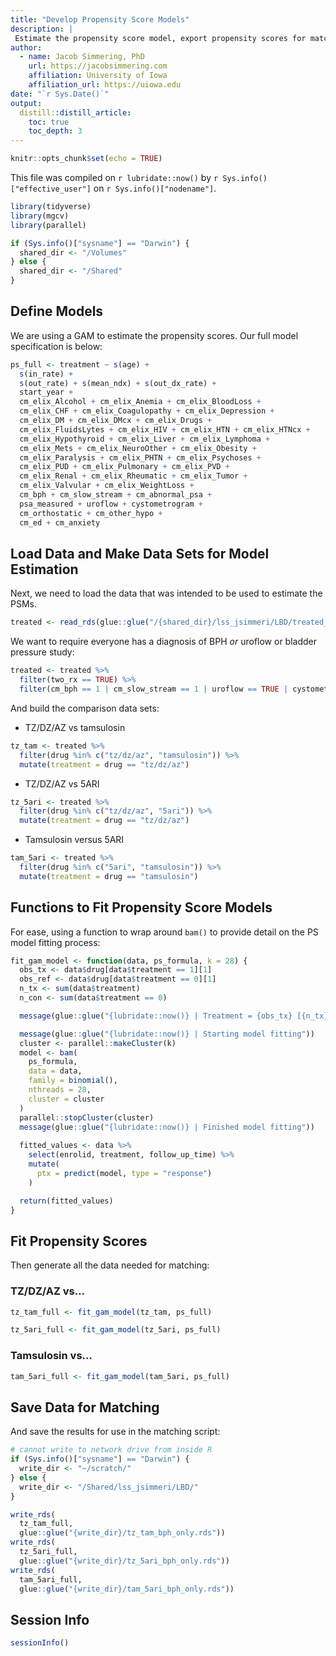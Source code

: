 ```yaml
---
title: "Develop Propensity Score Models"
description: |
 Estimate the propensity score model, export propensity scores for matching
author:
  - name: Jacob Simmering, PhD 
    url: https://jacobsimmering.com
    affiliation: University of Iowa
    affiliation_url: https://uiowa.edu
date: "`r Sys.Date()`"
output: 
  distill::distill_article:
    toc: true
    toc_depth: 3
---
```


```r
knitr::opts_chunk$set(echo = TRUE)
```

This file was compiled on `r lubridate::now()` by 
``r Sys.info()["effective_user"]`` on `r Sys.info()["nodename"]`. 

```r
library(tidyverse)
library(mgcv)
library(parallel)
```

```r
if (Sys.info()["sysname"] == "Darwin") {
  shared_dir <- "/Volumes"
} else {
  shared_dir <- "/Shared"
}
```

## Define Models
We are using a GAM to estimate the propensity scores. Our full model 
specification is below:

```r
ps_full <- treatment ~ s(age) + 
  s(in_rate) + 
  s(out_rate) + s(mean_ndx) + s(out_dx_rate) +
  start_year +
  cm_elix_Alcohol + cm_elix_Anemia + cm_elix_BloodLoss +
  cm_elix_CHF + cm_elix_Coagulopathy + cm_elix_Depression +
  cm_elix_DM + cm_elix_DMcx + cm_elix_Drugs +
  cm_elix_FluidsLytes + cm_elix_HIV + cm_elix_HTN + cm_elix_HTNcx +
  cm_elix_Hypothyroid + cm_elix_Liver + cm_elix_Lymphoma +
  cm_elix_Mets + cm_elix_NeuroOther + cm_elix_Obesity +
  cm_elix_Paralysis + cm_elix_PHTN + cm_elix_Psychoses +
  cm_elix_PUD + cm_elix_Pulmonary + cm_elix_PVD +
  cm_elix_Renal + cm_elix_Rheumatic + cm_elix_Tumor +
  cm_elix_Valvular + cm_elix_WeightLoss +
  cm_bph + cm_slow_stream + cm_abnormal_psa +
  psa_measured + uroflow + cystometrogram +
  cm_orthostatic + cm_other_hypo + 
  cm_ed + cm_anxiety
```

## Load Data and Make Data Sets for Model Estimation
Next, we need to load the data that was intended to be used to estimate the 
PSMs.

```r
treated <- read_rds(glue::glue("/{shared_dir}/lss_jsimmeri/LBD/treated_model_data.rds"))
```

We want to require everyone has a diagnosis of BPH *or* uroflow or bladder
pressure study:

```r
treated <- treated %>%
  filter(two_rx == TRUE) %>%
  filter(cm_bph == 1 | cm_slow_stream == 1 | uroflow == TRUE | cystometrogram == TRUE)
```

And build the comparison data sets:

- TZ/DZ/AZ vs tamsulosin

```r
tz_tam <- treated %>%
  filter(drug %in% c("tz/dz/az", "tamsulosin")) %>%
  mutate(treatment = drug == "tz/dz/az")
```

- TZ/DZ/AZ vs 5ARI

```r
tz_5ari <- treated %>%
  filter(drug %in% c("tz/dz/az", "5ari")) %>%
  mutate(treatment = drug == "tz/dz/az")
```

- Tamsulosin versus 5ARI

```r
tam_5ari <- treated %>%
  filter(drug %in% c("5ari", "tamsulosin")) %>%
  mutate(treatment = drug == "tamsulosin")
```

## Functions to Fit Propensity Score Models
For ease, using a function to wrap around `bam()` to provide detail on the 
PS model fitting process:

```r
fit_gam_model <- function(data, ps_formula, k = 28) {
  obs_tx <- data$drug[data$treatment == 1][1]
  obs_ref <- data$drug[data$treatment == 0][1]
  n_tx <- sum(data$treatment)
  n_con <- sum(data$treatment == 0)

  message(glue::glue("{lubridate::now()} | Treatment = {obs_tx} [{n_tx}] | Ref = {obs_ref} [{n_con}]"))

  message(glue::glue("{lubridate::now()} | Starting model fitting"))
  cluster <- parallel::makeCluster(k)
  model <- bam(
    ps_formula,
    data = data,
    family = binomial(),
    nthreads = 28,
    cluster = cluster
  )
  parallel::stopCluster(cluster)
  message(glue::glue("{lubridate::now()} | Finished model fitting"))
  
  fitted_values <- data %>%
    select(enrolid, treatment, follow_up_time) %>%
    mutate(
      ptx = predict(model, type = "response")
    )

  return(fitted_values)
}
```

## Fit Propensity Scores
Then generate all the data needed for matching:

### TZ/DZ/AZ vs...
```r
tz_tam_full <- fit_gam_model(tz_tam, ps_full)
```

```r
tz_5ari_full <- fit_gam_model(tz_5ari, ps_full)
```

### Tamsulosin vs...
```r
tam_5ari_full <- fit_gam_model(tam_5ari, ps_full)
```

## Save Data for Matching
And save the results for use in the matching script: 

```r
# cannot write to network drive from inside R
if (Sys.info()["sysname"] == "Darwin") {
  write_dir <- "~/scratch/"
} else {
  write_dir <- "/Shared/lss_jsimmeri/LBD/"
}

write_rds(
  tz_tam_full,
  glue::glue("{write_dir}/tz_tam_bph_only.rds"))
write_rds(
  tz_5ari_full,
  glue::glue("{write_dir}/tz_5ari_bph_only.rds"))
write_rds(
  tam_5ari_full,
  glue::glue("{write_dir}/tam_5ari_bph_only.rds"))
```

## Session Info
```r
sessionInfo()
```
